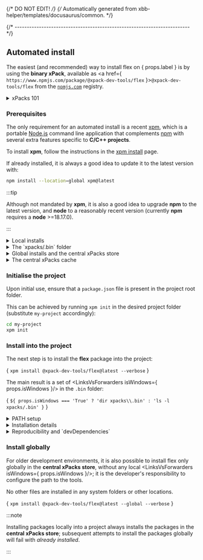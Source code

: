 {/* DO NOT EDIT! */}
{/* Automatically generated from xbb-helper/templates/docusaurus/common. */}




{/* ------------------------------------------------------------------------ */}

## Automated install

The easiest (and recommended) way to install flex on { props.label }
is by using the **binary xPack**, available
as <a href={ `https://www.npmjs.com/package/@xpack-dev-tools/flex` }><code>@xpack-dev-tools/flex</code></a> from
the [`npmjs.com`](https://www.npmjs.com) registry.

<details>
<summary>xPacks 101</summary>

While the initial appearance may seem complex, utilizing xPacks is,
in fact, straightforward. The design rationale is to automate frequent
operations that occur during software development, in this case the
installation of
dependencies, and to ensure reproducibility.

xPacks are standard archives that are extracted into separate folders
within the project. If the xPacks contain
executables, <LinksVsForwarders isWindows={ props.isWindows }/> to
these executables are created in a `.bin` folder,
eliminating the need to add multiple folders to the `PATH`.

Given that some binary xPacks, such as toolchains, can be quite large,
the archives are extracted only once into a central/global location to
conserve space. In projects, instead of duplicating the content of these
archives, symbolic links are created.

</details>

### Prerequisites

The only requirement for an automated install is a recent
[xpm](https://xpack.github.io/xpm/), which is a portable
[Node.js](https://nodejs.org) command line application
that complements [npm](https://docs.npmjs.com)
with several extra features specific to
**C/C++ projects**.

To install **xpm**,
follow the instructions in the
[xpm install](https://xpack.github.io/xpm/install/) page.

If already installed, it is always a good idea to update it to the
latest version with:

```sh
npm install --location=global xpm@latest
```

:::tip

Although not mandated by **xpm**, it is also a good idea to upgrade
**npm** to the latest version, and
**node** to a reasonably recent version (currently **npm** requires
a **node** >=18.17.0).

:::

<details>
<summary>Local installs</summary>

One of the xPack design goals is to allow each project to
choose the exact versions of the tools it requires.

Similarly to **npm** being able to install specific versions of the
JavaScript tools into each project,
**xpm** was also designed to be able to install specific versions of the
required binary tools locally into each project.

Therefore, similarly to the way **npm** installs the JavaScript packages into
`node_modules`, **xpm** installs the binary tools into
`xpacks`. Here there will be separate folders with the installed
packages, for example
<code>xpacks/@xpack-dev-tools/flex</code>.

Each such folder includes the `package.json` file with the
project metadata and a sub-folder `.content` with the extracted
binary archive. The executables are usually in `.content/bin`.

:::tip

On some platforms, names starting with `.` (dot) might be hidden for
normal browsing, and seeing them requires
separate options (like `ls -A`) or, in file browsers, to enable
settings like **Show Hidden Files**.

:::

</details>

<details>
<summary>The `xpacks/.bin` folder</summary>

If multiple binary packages are installed, in order to allow
the executables to be accessed, one possible solution is to add
all `<package>/.content/bin` folders to the `PATH`.

To simplify things, **npm** employs a separate `node_modules/.bin` folder
where it places <LinksVsForwarders isWindows={ props.isWindows }/>
pointing to the actual executable files.

Similarly, **xpm** adds <LinksVsForwarders isWindows={ props.isWindows }/> into
a separate `xpacks/.bin` folder.

With this setup, the project needs to prepend only this `.bin` folder
to the `PATH`, and all the required tools are accesible
and prefered to possible system tools.

</details>

<details>
<summary>Global installs and the central xPacks store</summary>

Given that some binary tools (such as toolchains) can be very large
(hundreds of megabytes or more), it is impractical to keep multiple
copies of these tools, one for each project.

Instead, **xpm** installs the binary packages only once
into a central store (a platform-dependent folder
within the home folder), thereby conserving disk space when the same
tools are used across multiple projects.

In order to allow the projects to access the binary tools installed in the
central store, instead of unpacking the archives in `xpacks`,
**xpm** adds symbolic links pointing to the **central xPacks store**.

The outcome is functionally equivalent to installing the tools into
each project, but without the wasted disk space.

:::tip

It is possible to force a local install into a project
by passing `--copy` to `xpm install`.

:::

If needed, it is also possible to install packages only globally, without
creating local <LinksVsForwarders isWindows={ props.isWindows }/> (see below).

</details>

<details>
<summary>The central xPacks cache</summary>

To save download time, all archives are first stored in a
cache, and all subsequent downloads are replaced with the
cached content.

Therefore all published archives should be read-only and
it is not allowed to replace them at a later time.

</details>

### Initialise the project

Upon initial use, ensure that a `package.json` file is present in the
project root folder.

This can be achieved by running `xpm init` in the desired project folder
(substitute `my-project` accordingly):

```sh
cd my-project
xpm init
```

### Install into the project

The next step is to install the
**flex** package into the project:

<CodeBlock language="sh"> {
`xpm install @xpack-dev-tools/flex@latest --verbose`
} </CodeBlock>

The main result is a set
of <LinksVsForwarders isWindows={ props.isWindows }/> in
the `.bin` folder:

<CodeBlock language="console"> {
`${ props.isWindows === 'True' ? 'dir xpacks\\.bin' : 'ls -l xpacks/.bin' }`
} </CodeBlock>

<details>
<summary>PATH setup</summary>

With all binary tools installed in `xpacks/.bin`, the project build
configurations need only a single PATH adjustment:

```sh
export PATH=<...project-path...>/xpacks/.bin:$PATH
```

{ props.isWindows === 'True' ?
  <Admonition type="tip">
    <p>This syntax is for the Git Bash console.
      When using COMMAND.EXE or Power Shell,
      adjust the syntax for the corresponding Windows specific shell.
    </p>
  </Admonition>
 : ''
}
</details>

<details>
<summary>Installation details</summary>

The above `xpm install` command will do the following:

* identify the platform specific archive for the latest available version
  of flex, download it into a cache and unpack
  it into a versioned folder
  in the **central xPacks store** (if not already there);
  check the output of the `xpm install` command for the actual
  folder used on your platform;
* create a local symbolic link
  like <code>xpacks/@xpack-dev-tools/flex</code> pointing to the
  versioned folder in the central xPacks store
* add <LinksVsForwarders isWindows={ props.isWindows }/> into
  the local `xpacks/.bin` folder, referring to the binaries in
  <code>xpacks/@xpack-dev-tools/flex/.content/bin</code>;
* add <code>@xpack-dev-tools/flex</code> to
  `package.json` as a
  development dependency; this associates a specific version of flex with
  the current project (details below).

:::tip

The install location can be configured using the
`XPACKS_STORE_FOLDER` environment variable; for more details please check the
[xpm folders](https://xpack.github.io/xpm/folders/) page.

:::

</details>

<details>
<summary>Reproducibility and `devDependencies`</summary>

To ensure reproducibility, it is essential for each project to always
use the exact desired versions of the required tools, regardless of the
tools installed in the system.

To achieve this goal, **xpm** records all locally installed binary packages
as development dependencies in the project `package.json` file.

The result looks like this:

<CodeBlock language="json"> {
`  "xpack": {
    "minimumXpmRequired": "0.19.1",
    "dependencies": {},
    "devDependencies": {
      "@xpack-dev-tools/flex": {
        "specifier": "${ customField('upstreamVersion') }-${ customField('xpackSubversion') }.${ customField('npmSubversion') }",
        "local": "link",
        "platforms": "all"
      }
    },
    "properties": {},
    "actions": {},
    "buildConfigurations": {}
  }`
} </CodeBlock>

If the `package.json` is saved in the revision system, the above
definition acts as a hard reference to the specific version of
**xPack flex**.

After cloning the project into a different location, the command `xpm install`
can be used to install all development dependencies.

This is particularly useful for CI/CD environments.

</details>

### Install globally

For older development environments,
it is also possible to install flex only globally in
the **central xPacks store**, without any
local <LinksVsForwarders isWindows={ props.isWindows }/>; it
is the developer's responsibility to configure the path to the tools.

No other files are installed in any system folders or other locations.

<CodeBlock language="sh"> {
`xpm install @xpack-dev-tools/flex@latest --global --verbose`
} </CodeBlock>

:::note

Installing packages locally into a project always installs the
packages in the **central xPacks store**; subsequent attempts to
install the packages globally will fail with _already installed_.

:::
